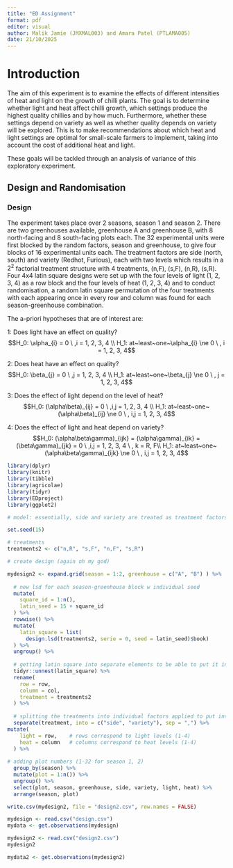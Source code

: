 ```yaml
---
title: "ED Assignment"
format: pdf
editor: visual
author: Malik Jamie (JMXMAL003) and Amara Patel (PTLAMA005)
date: 21/10/2025
---
```


# Introduction

The aim of this experiment is to examine the effects of different intensities of heat and light on the growth of chilli plants. The goal is to determine whether light and heat affect chilli growth, which settings produce the highest quality chillies and by how much. Furthermore, whether these settings depend on variety as well as whether quality depends on variety will be explored. This is to make recommendations about which heat and light settings are optimal for small-scale farmers to implement, taking into account the cost of additional heat and light.

These goals will be tackled through an analysis of variance of this exploratory experiment.

## Design and Randomisation

### Design 
The experiment takes place over 2 seasons, season 1 and season 2. There are two greenhouses available, greenhouse A and greenhouse B, with 8 north-facing and 8 south-facing plots each. The 32 experimental units were first blocked by the random factors, season and greenhouse, to give four blocks of 16 experimental units each. The treatment factors are side (north, south) and variety (Redhot, Furious), each with two levels which results in a $2^2$ factorial treatment structure with 4 treatments, (n,F), (s,F), (n,R), (s,R). Four 4x4 latin square designs were set up with the four levels of light (1, 2, 3, 4) as a row block and the four levels of heat (1, 2, 3, 4) and to conduct randomisation, a random latin square permutation of the four treatments with each appearing once in every row and column was found for each season-greenhouse combination. 

The a-priori hypotheses that are of interest are: 

1: Does light have an effect on quality?
$$H_0: \alpha_{i} = 0 \ ,i = 1, 2, 3, 4 \\
H_1: at~least~one~\alpha_{i} \ne 0 \ , i = 1, 2, 3, 4$$

2: Does heat have an effect on quality? 
$$H_0: \beta_{j} = 0 \ ,j = 1, 2, 3, 4 \\
H_1: at~least~one~\beta_{j} \ne 0 \ , j = 1, 2, 3, 4$$

3: Does the effect of light depend on the level of heat? 
$$H_0: (\alpha\beta)_{ij} = 0 \ ,i,j = 1, 2, 3, 4 \\
H_1: at~least~one~(\alpha\beta)_{ij} \ne 0 \ , i,j = 1, 2, 3, 4$$

4: Does the effect of light and heat depend on variety?
$$H_0: (\alpha\beta\gamma)_{ijk} = (\alpha\gamma)_{ik} = (\beta\gamma)_{jk} = 0 \ ,i,j = 1, 2, 3, 4 \ , k = R, F\\
H_1: at~least~one~(\alpha\beta\gamma)_{ijk} \ne 0 \ , i,j = 1, 2, 3, 4$$



```r
library(dplyr)
library(knitr)
library(tibble)
library(agricolae)
library(tidyr)
library(EDproject)
library(ggplot2)

# model: essentially, side and variety are treated as treatment factors w 2 levels each, resulting in 4 combinations in a factorial experiment. light and heat are treated as blocking factors within each greenhouse-season block. 4, 4x4 lsds are created with rows corresponding to light levels and columns corresponding to heat levels and the four side-variety treatments are assigned in a standard 4x4 lsd. the model ends up being Y = mu + heat + light + season + greenhouse + side + variety + side*variety + heat*light + variety*heat + variety*light + variety*heat*light + error term. end up with 16 replicates per treatment of side-variety

set.seed(15)

# treatments 
treatments2 <- c("n,R", "s,F", "n,F", "s,R")

# create design (again oh my god)

mydesign2 <- expand.grid(season = 1:2, greenhouse = c("A", "B") ) %>%
  
  # new lsd for each season-greenhouse block w individual seed
  mutate(
    square_id = 1:n(),
    latin_seed = 15 + square_id
  ) %>%
  rowwise() %>% 
  mutate(
    latin_square = list(
      design.lsd(treatments2, serie = 0, seed = latin_seed)$book)
  ) %>%
  ungroup() %>% 
  
  # getting latin square into separate elements to be able to put it into the data frame 
  tidyr::unnest(latin_square) %>%
  rename(
    row = row,
    column = col,
    treatment = treatments2
  ) %>%
  
  # splitting the treatments into individual factors applied to put into design
  separate(treatment, into = c("side", "variety"), sep = ",") %>%
mutate(
    light = row,    # rows correspond to light levels (1-4)
    heat = column   # columns correspond to heat levels (1-4)
  ) %>%
  
# adding plot numbers (1-32 for season 1, 2)
  group_by(season) %>%
  mutate(plot = 1:n()) %>%
  ungroup() %>%
  select(plot, season, greenhouse, side, variety, light, heat) %>%
  arrange(season, plot) 

write.csv(mydesign2, file = "design2.csv", row.names = FALSE)

```

```r

mydesign <- read.csv("design.csv")
mydata <- get.observations(mydesign)

mydesign2 <- read.csv("design2.csv")
mydesign2

mydata2 <- get.observations(mydesign2)

```
